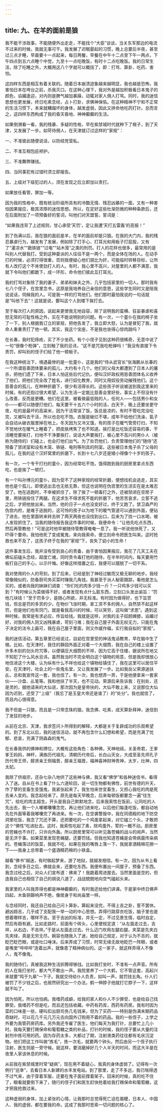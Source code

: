 ```yaml
---
---
---
```

title: 九、在羊的面前是狼
---




我不能干涉政事，不能随便外出走走，不能找个“大臣”谈谈，当关东军那边的电流不过来的时候，我就无事可干。我发展了迟眠晏起的习惯，晚上总要后半夜，甚至过三点才睡，早晨要十一点起来，每日两餐，早餐在中午十二点至下午一两点，下午四点到五六点睡个中觉，九至十一点吃晚饭，有时十二点吃晚饭。我的日常生活，除了吃睡之外，大概用这八个字就可以概括了，即：打骂、算卦、吃药、害怕。

这四样东西是相互有着关联的。随着日本崩溃迹象越来越明显，我也越是恐怖，我害怕日本在垮台之前，杀我灭口。在这种心理下，我对外是越加积极看日本鬼子的颜色，谄媚逢迎，对内则是脾气越加暴躁，动辄对家人佣人打骂。同时，我的迷信思想也更发展，终日吃素念经，占卜打卦，求佛神保佑。在这种精神不宁和不正常的生活习惯下，本来就糟蹋坏的身体，越发虚弱，因此又拼命地吃药打针。总而言之，这四样东西构成了我的昏天昏地、神神癫癫的生活。

如果倒溯看一看，我的残暴、多疑的性格，早在紫禁城时代就种下了根子，到了天津，又发展了一步。如苛待佣人，在天津就订过这样的“家规”：

一、不准彼此随便说话，以防结党营私。

二、不准互相包庇袒护。

三、不准舞弊赚钱。

四、当同事犯有过错时须立即报告。

五、上级对下级犯过的人，须在发现之后立即加以责打。

如果放任看管，罪加一等。

因为我的性格中，既有统治阶级所具有的冷酷无情、残忍凶暴的一面，又有一种害怕因果报应，极其浓厚的迷信思想。所以，在定好这些杜渐防微的种种条款后，还在后面附加了一项预备好的誓词，叫他们对天盟誓。誓词是：

“如果我违背了上述规则，甘心承受‘天罚’，定让我遭‘天打五雷轰’的恶报！”

到了伪满以后，我在狼的面前是羊，在羊的面前却是只狼。在我的大门内，我的残忍暴虐行为，越发有了发展，例如除了打手心、打耳光和用板子打屁股，又有了“灌凉水”“跪铁链”“过电”“站木笼”之类的刑罚。打人的花样也很多，最常用的是叫别人代替我打。受到这种委派的人往往不是一两个，而是全体在场的人。在动手打的时候，必须打得很重，否则我便疑心他们朋比为奸，可能临时转移目标，让所有人改打这个不肯使劲打人的人。有时，我心里不高兴，对屋里的人都不满意，我就下令叫他们都跪下，成一环形，命令他们彼此互打耳光。

我的打骂对象除了我的妻子、弟弟和妹夫之外，几乎包括家里的一切人。那时我有七八个侄子，在宫里念书，这原是我培养自己亲信的意思，这些学生同时又是陪我说说话，伺候我的人。可是我一样的打骂他们。他们那时最怕我说的一句话就是“叫他下去”！这就是说，要叫这个人到楼下挨打去。

至于每次打人的原因，说起来更使我无地自容，除了说明我的蛮横、狂妄暴虐和喜怒无常的可耻性格之外，实在不能说明别的问题。有一次，一个童仆在我的椅子坐了一下，别人根据我订立的家规，把他告发了，我立即大怒，认为是冒犯了我，就命人重重责打了他一顿。其实，我这个宝座，不是我也坐得心惊肉跳吗？

在长春，我时犯痔疮，买了不少坐药。有个小侄子见到这种药很稀奇，无意中说了一句“很像个枪弹”，立刻触了我的忌讳，“这不是咒我吃枪弹吗！”我没有直接下令责罚，却叫别的侄子们给了他一顿板子。

在我这种统治下，境遇最惨的是一批童仆，这是我的“侍从武官长”张海鹏从长春的一个所谓慈善团体要来的孤儿，大约有十几个。他们的父母大都遭到了日本人的屠杀，把他们遗了下来，日本人怕这些后代记仇，便叫汉奸政权用慈善团体名义收养了他们，把他们完全改了姓名，进行奴化教育，同时又用奴役劳动摧残他们。这个慈善会的孤儿，在种种折磨下，很少有活得长的。这些孩子听说被送到我这里来的时候，有的还抱过很大希望，认为生活一定能比慈善会里好些，事实上不但没有什么改善，反而是更糟。他们在这里，被看做最低贱的人，任何人——包括男仆和女仆——都可以随便打他们，每天要干十五六个小时的活，白天干，晚上还要坐更守夜，吃的是最坏的高粱米，因为干活常误了饭，饭总是凉的，有时不管吃完没吃完，又被叫去干活，所以也总吃不饱。衣服是破烂不堪，成年不给他们洗澡，虱子会自动从破衣服里掉在地上。冬天因为又冷又饿，有的孩子在暖气管旁打扫，不知不觉地伏在暖气上睡着了，把皮肤烤焦了也不知道。挨打是比吃饭还容易的事，干活睡觉要挨打，扫地不干净要挨打，说话大声要挨打，被心里不高兴的男仆人（被称为随侍的）们碰上，也会打他们出气。为了处罚他们，负责管理他们的“随侍”还预备了禁闭室和设有木笼、铁链、电刑等刑具的刑室。这些被日本鬼子杀了父母的孤儿，在我的这个汉奸窝里的折磨下，长到十七八岁还是矮小得像个十岁的孩子。

有一次，一个专干打扫的童仆，因为经常吃不饱，饿得跑到我的厨房里拿点东西吃，也是挨了一顿打。

有一个叫孙博元的童仆，因为受不了这种家规的经常折磨，便想找机会逃走，其实他也是个孤儿，即使逃出去也无依无靠，但这也说明在伪宫里的生活实在是太难忍受了。他在逃跑时，不幸被抓住了，除了挨了一顿毒打之外，还被禁闭在空房子里，用铁链拴住了两腿。在这求生不得求死不能的折磨下，他苦苦哀求，立誓不逃之后，才把他放出来。当然，他的日子一点也没变好过，终于又跑了。禁卫森严的伪宫内府，是难于逃脱的，这可怜的孩子以为地下的暖气管道可以通到外面，便钻了进去，他在里面转来转去转了两天两夜也没找到出口，后来为了找一口水喝，被人发现抓住了。当我的随侍报告我这件事的时候，我便命令：“让他先吃点东西，然后再管教他！”可是这时他早被随侍管教得奄奄一息了。我一听说他快死了，又吓得个要命。我怕他死了变成冤鬼，来向我索命，便立刻命令把医生叫来。这时抢救也来不及了，这孩子终于在我的“家规”下，丧失了幼小的生命！

这件事发生后，我并没有受到良心的责备，由于害怕因果报应，我花了几天工夫在佛坛前磕头念经，超度亡魂，同时责令毒打他的随侍，在半年时间内，每天要用竹板打自己的手心，以示仟悔。好像这样措置之后，我便可以摆脱了一切干系。

我对使用的仆人的苛刻，到了后来，已经是到了神经过敏而又极无聊的地步。我经常像贼似的，防备厨司务买菜时赚我几角钱。我甚至于派人秘密跟踪，看他是怎么买的，或者向我的妹妹们调查：“你们吃的肉多少钱一斤？一只鸡多少钱可以买到？”有时候认为菜做得不好，或者发现有点什么脏东西，立刻口头发出谕旨：“罚他几块钱！”至于罚多少，是随心所欲，并无标准。有时因为做得好，也下旨赏钱，但总是罚的多赏的少。在物价飞涨时期，拿工资不多的佣人，自然禁不起这样罚，但是他们也有窍门，就是看我高兴的时候，可以哭穷，这叫做“求恩”。遇到这种时候，我常是有求必应，传旨给钱。我就是这样，对我的主子奴颜婢膝，谄媚讨好，对我的佣人则又凶残暴虐，苛刻刁难；我在自己屋子外面无权无力，只能在鬼子决定的法令上画可，我在自己屋子里面，则又作威作福，实行我自拟的“家规”。

我的迷信活动，第五章里已经说过，自幼在宫里受的神话鬼话教育，早在脑中生了根。比如，在天津时，我住的静园外面正对着一个大烟筒，我在自己的楼上设置了许多木刻的剑头符咒等，以便镇压大烟筒的不祥，因为它高于住楼，据说所在地又不知犯了什么风水忌讳，虽然我当时不完全明白这个镇物的用意，但是我却很放心地住进这个大楼，认为纵有什么不祥也给这个镇物给镇住了，我在这里可以居住平安。在天津时，社会上的一些鬼名堂，又让我发展了一步。比如我岳父荣源迷扶乩，总和我宣传这一套，我也信了。有一次，我也想弄一弄，于是他便拿来一套家伙——沙盘、乩笔等。我和他扶了半天，也不见动。荣源后来告诉我：在别处，还是灵的，据他请来的大仙说，那次因为是皇帝扶的，大仙不敢上来，又说那位大仙因为迟到，还受了“上级”（我忘了是玉皇大帝还是谁了）的“处分”。我也就信了，而且内心很得意。

我不但是一只狼，而且是一只带念珠的狼。我念佛、吃素，成天算卦拜神，迷信到了发狂的地步。

从前在北京、天津，我求签问卜所得到的解释，大都是关于复辟成功的乐观希望的。到了东北以后，我的迷信活动，就不再包含什么幻想和希望，而是充满了忧郁、悲哀，充满了阴森森的鬼气。

在长春我供的佛神和牌位，大概有这些角色：各种佛，天神地祗，关圣帝君，王爹爹王妈妈，神杆，满族历代祖先，清朝历代帝后，长白山天女，大成至圣先师孔子历代帝王师，醇贤亲王侧福晋，醇亲王福晋，福神喜神财神贵神，太岁，灶神，四太妃。

我除了供祖宗，还杂七杂八地供了这些神与佛，我又看“佛学”和各种迷信书，看得入了迷。自从在书上看了什么六道轮回，说一切生物都有佛性，前世有德的升天，作了孽的变畜生变饿鬼，我紧张起来了。我生怕来世变畜生，又担心我吃的肉是死去亲人变的。我念起经来了。原先是每天早晚念，后来每顿饭都要念一遍“往生咒”，给吃的肉主超生。开头是我自己默默地念，后来我索性在饭前，让同吃的人先出去，我一个人嘟嘟囔囔念完，再让他们进来吃，以后他们每逢吃饭，都自动地先在外面等着我嘟囔完了再进来。有一次，在空袭警报中，我在同德殿的地下防空洞里吃饭，我念了咒还不算，还把要吃的一个鸡蛋拿起来，对它磕三个头，才敢把这个“佛性”吃进肚去。这时，我索性吃起了素，除鸡蛋外，荤的一概不动。厨房里的苍蝇也不许打，只许向外轰。所以厨房里常可以听见轰苍蝇的战斗的闹声，当然是无济于事。如果菜里发现苍蝇腿，还要罚钱。但我也知道苍蝇是会带病菌传染病的。苍蝇落过的饭菜，我就不吃，如果在我的嘴唇上落一下，我就拿酒精棉花擦一下——我身上总带着一个盛酒精药棉的小铁盒。

越看“佛书”越迷，有时做起梦来，游了地狱，就越发相信。有一次，因为从书上看到，念经多日之后，佛就会来，还要吃东西。我便布置出一间屋子，预备了东西。我念过经之后，对众人们宣布道：佛来了！我跪着爬进屋去。当然里面是空的，但连我自己也相信了自己的胡说八道了，战战兢兢地向空气磕起头来。

我家里的人叫我弄得也都是神神癫癫的，有时我还给他们讲课。于是家中终日佛声四起，木鱼铜磬响声不绝，像居身于和尚庙里一样。

与念经同时，我还自己给自己问卜算卦。算起来没完，不得上吉之卦，誓不罢休。避凶趋吉，几乎成了支配我一举一动的中心思想。弄得行路穿衣吃饭，脑子里也是想着哪样吉，哪样不吉。至于吉凶的标准，并无一定，不过见景生情，临时自定，然后有趋有避。比如走路时，前面有个砖头，心里便规定道：“从左面走过去，吉祥，从右边，不吉祥。”于是从左面走过去。什么迈门坎用左腿右腿，夹菜是先夹白先夹绿，真是无穷无尽。婉容也随我入了迷，她给自己规定，对于认为不吉的，就眨巴眨巴眼，或是吐口唾沫。后来弄成了习惯，时常无缘无故地眨巴一阵眼，或者是嘴里“啐啐啐”连着出声，就像患了精神病似的。这一家子，就这样弄得人不像人，鬼不像鬼。

我的随侍们，真被我这种生活折腾得够戗。比如我打坐时，不准有一点声音。所有的人在我打坐时，都大气不敢出一声。我院里养了一个大鹤，它不管这套，高起兴来就要“鸣于九皋”一下子。我就交待给仆人负责，如叫一声，就罚钱五角。仆人们被罚了不少钱之后，也居然研究出一个办法，鹤一伸脖子他就打它脖子一下，这样就不叫了。

因为怕死，所以也怕病。我嗜药成癖，给我的家人和仆人不少罪受，也是给自己找罪受。我嗜药不但是吃，而且还包括收藏。中药有药库，西药有药房。我有时因为菜的口味差一些，硬叫扣出厨司务几毛钱来，但为了买药——特别是伪满末期药品奇缺时，可以花几千元几万元去向国外订购用不着的药品。我的一些侄子，上学之外要为我管药房药库。另外我还专雇了医生，他们每天为我打针，总要忙上几小时。我每天要打赐保命和葡萄糖之类的补品，打针的时候，我的侄子要从大量的注射剂中拣可用的药。因为存药太多，大都过了期，注射液类药往往都有毛状沉淀物。他们把这工作叫做“拣毛”，拣一次毛，就要两个钟头。然后由另一个侄子执行注射，医生则是一旁守候。就这样，要消磨掉好几个人半天的时间，而这大半是在夜里人家该休息的时候。

从前我在紫禁城里时常“疑病”，现在用不着疑心，我真的身体虚弱了。记得有一次例行“巡幸”，去看日本人新建的水丰发电站。到了那里，走了不多远，我已喘得透不过气来，由于穿着军服，还要在鬼子面前撑着架子。回来的时候，真的吃不住了，眼看就要倒下来了，随行的侄子们和医生赶快抢着给我打赐保命和葡萄糖，这才把我抢救过来。

这种虚弱的身体，加上紧张的心情，让我那时总觉得死亡迫在眉睫，日本人、中国人、我的虚弱，都在要我的命。这成了我那时思索一切问题的核心了。